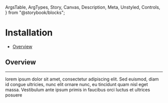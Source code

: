   ArgsTable,
  ArgTypes,
  Story,
  Canvas,
  Description,
  Meta,
  Unstyled,
  Controls,
} from "@storybook/blocks";

<Unstyled>
<h1 class="headline--1">Installation</h1>

- [Overview](#overview)

<h2 id="overview" class="headline--2">
  Overview
</h2>

---

<p class="documentation__body">
lorem ipsum dolor sit amet, consectetur adipiscing elit. Sed euismod, diam id
congue ultricies, nunc elit ornare nunc, eu tincidunt quam nisl eget massa.
Vestibulum ante ipsum primis in faucibus orci luctus et ultrices posuere
</p>
</Unstyled>
